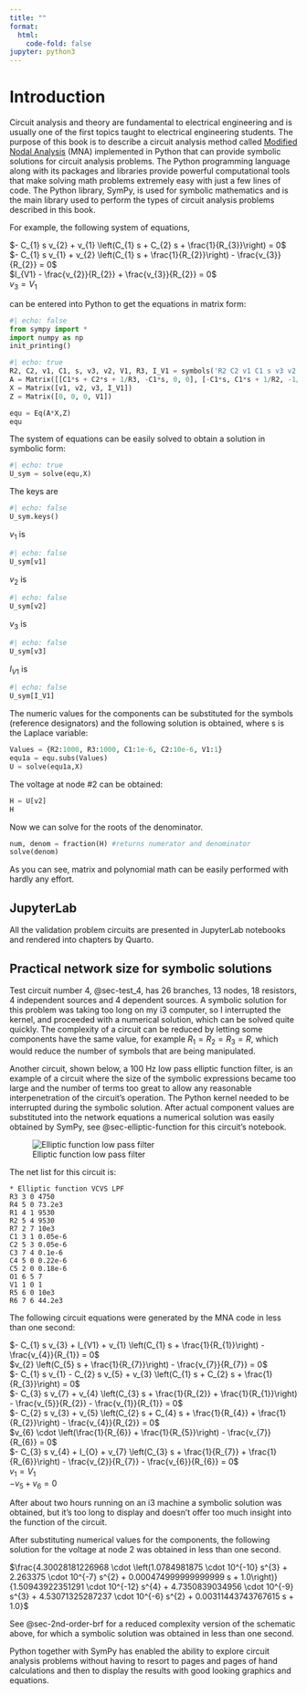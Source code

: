 ```yaml
---
title: ""
format:
  html:
    code-fold: false
jupyter: python3
---
```

# Introduction {#sec-Introduction}    
Circuit analysis and theory are fundamental to electrical engineering and is usually one of the first topics taught to electrical engineering students. The purpose of this book is to describe a circuit analysis method called [Modified Nodal Analysis](https://en.wikipedia.org/wiki/Modified_nodal_analysis) (MNA) implemented in Python that can provide symbolic solutions for circuit analysis problems. The Python programming language along with its packages and libraries provide powerful computational tools that make solving math problems extremely easy with just a few lines of code. The Python library, SymPy, is used for symbolic mathematics and is the main library used to perform the types of circuit analysis problems described in this book.

For example, the following system of equations,

$- C_{1} s v_{2} + v_{1} \left(C_{1} s + C_{2} s + \frac{1}{R_{3}}\right) = 0$  
$- C_{1} s v_{1} + v_{2} \left(C_{1} s + \frac{1}{R_{2}}\right) - \frac{v_{3}}{R_{2}} = 0$  
$I_{V1} - \frac{v_{2}}{R_{2}} + \frac{v_{3}}{R_{2}} = 0$  
$v_{3} = V_{1}$ 

can be entered into Python to get the equations in matrix form:

```python
#| echo: false
from sympy import *
import numpy as np
init_printing()
```

```python
#| echo: true
R2, C2, v1, C1, s, v3, v2, V1, R3, I_V1 = symbols('R2 C2 v1 C1 s v3 v2 V1 R3 I_V1')
A = Matrix([[C1*s + C2*s + 1/R3, -C1*s, 0, 0], [-C1*s, C1*s + 1/R2, -1/R2, 0], [0, -1/R2, 1/R2, 1], [0, 0, 1, 0]])
X = Matrix([v1, v2, v3, I_V1])
Z = Matrix([0, 0, 0, V1])

equ = Eq(A*X,Z)
equ
```

The system of equations can be easily solved to obtain a solution in symbolic form:

```python
#| echo: true
U_sym = solve(equ,X)
```
The keys are

```python
#| echo: false
U_sym.keys()
```

$v_1$ is 

```python
#| echo: false
U_sym[v1] 
```

$v_2$ is 

```python
#| echo: false
U_sym[v2] 
```

$v_3$ is 

```python
#| echo: false
U_sym[v3] 
```

$I_{V1}$ is 

```python
#| echo: false
U_sym[I_V1] 
```

The numeric values for the components can be substituted for the symbols (reference designators) and the following solution is obtained, where s is the Laplace variable:

```python
Values = {R2:1000, R3:1000, C1:1e-6, C2:10e-6, V1:1}
equ1a = equ.subs(Values)
U = solve(equ1a,X)
```
The voltage at node #2 can be obtained: 
```python
H = U[v2]
H
```

Now we can solve for the roots of the denominator.
```python
num, denom = fraction(H) #returns numerator and denominator
solve(denom)
```
As you can see, matrix and polynomial math can be easily performed with hardly any effort.

## JupyterLab
All the validation problem circuits are presented in JupyterLab notebooks and rendered into chapters by Quarto. 

## Practical network size for symbolic solutions
Test circuit number 4, @sec-test_4, has 26 branches, 13 nodes, 18 resistors, 4 independent sources and 4 dependent sources. A symbolic solution for this problem was taking too long on my i3 computer, so I interrupted the kernel, and proceeded with a numerical solution, which can be solved quite quickly. The complexity of a circuit can be reduced by letting some components have the same value, for example $R_1 = R_2 = R_3 = R$, which would reduce the number of symbols that are being manipulated. 

Another circuit, shown below, a 100 Hz low pass elliptic function filter, is an example of a circuit where the size of the symbolic expressions became too large and the number of terms too great to allow any reasonable interpenetration of the circuit’s operation. The Python kernel needed to be interrupted during the symbolic solution. After actual component values are substituted into the network equations a numerical solution was easily obtained by SymPy, see @sec-elliptic-function for this circuit's notebook.

![Elliptic function low pass filter](Elliptic-function-VCVS-LPF.png)  

The net list for this circuit is:  
```
* Elliptic function VCVS LPF
R3 3 0 4750
R4 5 0 73.2e3
R1 4 1 9530
R2 5 4 9530
R7 2 7 10e3
C1 3 1 0.05e-6
C2 5 3 0.05e-6
C3 7 4 0.1e-6
C4 5 0 0.22e-6
C5 2 0 0.18e-6
O1 6 5 7
V1 1 0 1
R5 6 0 10e3
R6 7 6 44.2e3
```
The following circuit equations were generated by the MNA code in less than one second: 

$- C_{1} s v_{3} + I_{V1} + v_{1} \left(C_{1} s + \frac{1}{R_{1}}\right) - \frac{v_{4}}{R_{1}} = 0$  
$v_{2} \left(C_{5} s + \frac{1}{R_{7}}\right) - \frac{v_{7}}{R_{7}} = 0$  
$- C_{1} s v_{1} - C_{2} s v_{5} + v_{3} \left(C_{1} s + C_{2} s + \frac{1}{R_{3}}\right) = 0$  
$- C_{3} s v_{7} + v_{4} \left(C_{3} s + \frac{1}{R_{2}} + \frac{1}{R_{1}}\right) - \frac{v_{5}}{R_{2}} - \frac{v_{1}}{R_{1}} = 0$  
$- C_{2} s v_{3} + v_{5} \left(C_{2} s + C_{4} s + \frac{1}{R_{4}} + \frac{1}{R_{2}}\right) - \frac{v_{4}}{R_{2}} = 0$  
$v_{6} \cdot \left(\frac{1}{R_{6}} + \frac{1}{R_{5}}\right) - \frac{v_{7}}{R_{6}} = 0$  
$- C_{3} s v_{4} + I_{O} + v_{7} \left(C_{3} s + \frac{1}{R_{7}} + \frac{1}{R_{6}}\right) - \frac{v_{2}}{R_{7}} - \frac{v_{6}}{R_{6}} = 0$  
$v_{1} = V_{1}$  
$- v_{5} + v_{6} = 0$  

After about two hours running on an i3 machine a symbolic solution was obtained, but it's too long to display and doesn't offer too much insight into the function of the circuit.
                                                                           
After substituting numerical values for the components, the following solution for the voltage at node 2 was obtained in less than one second.

$\frac{4.30028181226968 \cdot \left(1.0784981875 \cdot 10^{-10} s^{3} + 2.263375 \cdot 10^{-7} s^{2} + 0.000474999999999999 s + 1.0\right)}{1.50943922351291 \cdot 10^{-12} s^{4} + 4.7350839034956 \cdot 10^{-9} s^{3} + 4.53071325287237 \cdot 10^{-6} s^{2} + 0.00311443743767615 s + 1.0}$  

See @sec-2nd-order-brf for a reduced complexity version of the schematic above, for which a symbolic solution was obtained in less than one second.

Python together with SymPy has enabled the ability to explore circuit analysis problems without having to resort to pages and pages of hand calculations and then to display the results with good looking graphics and equations.
